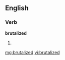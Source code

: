 ==English==

===Verb===
'''brutalized'''

# {{past of|[[brutalize]]}}

[[mg:brutalized]]
[[vi:brutalized]]